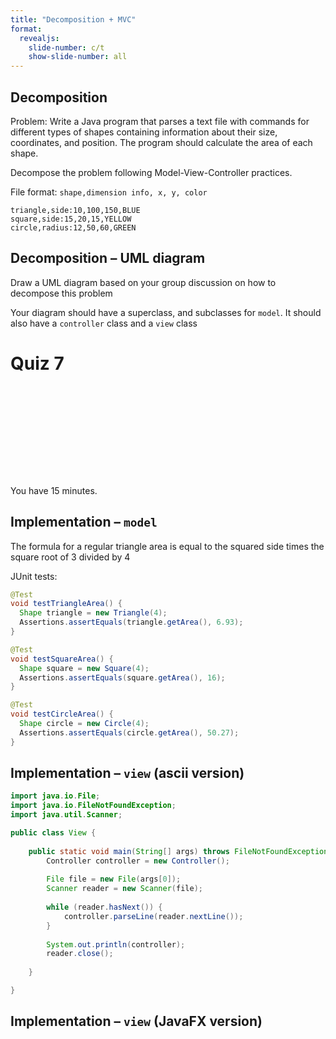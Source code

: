```yaml
---
title: "Decomposition + MVC"
format:
  revealjs:
    slide-number: c/t
    show-slide-number: all
---
```


## Decomposition

Problem: Write a Java program that parses a text file with commands for different
types of shapes containing information about their size, coordinates, and position.
The program should calculate the area of each shape.

Decompose the problem following Model-View-Controller practices.

File format: `shape,dimension info, x, y, color`

```
triangle,side:10,100,150,BLUE
square,side:15,20,15,YELLOW
circle,radius:12,50,60,GREEN
```

## Decomposition -- UML diagram

Draw a UML diagram based on your group discussion on how to decompose this problem

Your diagram should have a superclass, and subclasses for `model`. It should also
have a `controller` class and a `view` class

# Quiz 7


<center>
<div class="cleanslate w24tz-current-time w24tz-large" style="display: inline-block !important; visibility: hidden !important; min-width:300px !important; min-height:145px !important;"><a href="//24timezones.com/Tucson/time" style="text-decoration: none" class="clock24" id="tz24-1695057604-c1393-eyJob3VydHlwZSI6IjEyIiwic2hvd2RhdGUiOiIwIiwic2hvd3NlY29uZHMiOiIwIiwiY29udGFpbmVyX2lkIjoiY2xvY2tfYmxvY2tfY2I2NTA4ODZjNDg0OWVlIiwidHlwZSI6ImRiIiwibGFuZyI6ImVuIn0=" title="World Time :: Tucson" target="_blank" rel="nofollow"></a>current time<div id="clock_block_cb650886c4849ee"></div></div>
<script type="text/javascript" src="//w.24timezones.com/l.js" async></script>
</center>

You have 15 minutes.

## Implementation -- `model`

The formula for a regular triangle area is equal to the squared side times the square root of 3 divided by 4

JUnit tests:
```java
@Test
void testTriangleArea() {
  Shape triangle = new Triangle(4);
  Assertions.assertEquals(triangle.getArea(), 6.93);
}

@Test
void testSquareArea() {
  Shape square = new Square(4);
  Assertions.assertEquals(square.getArea(), 16);
}

@Test
void testCircleArea() {
  Shape circle = new Circle(4);
  Assertions.assertEquals(circle.getArea(), 50.27);
}
```


## Implementation -- `view` (ascii version)

```java
import java.io.File;
import java.io.FileNotFoundException;
import java.util.Scanner;

public class View {
	
	public static void main(String[] args) throws FileNotFoundException {
		Controller controller = new Controller();
		
		File file = new File(args[0]);
		Scanner reader = new Scanner(file);
		
		while (reader.hasNext()) {
			controller.parseLine(reader.nextLine());
		}
		
		System.out.println(controller);
		reader.close();
		
	}

}
```


## Implementation -- `view` (JavaFX version)
